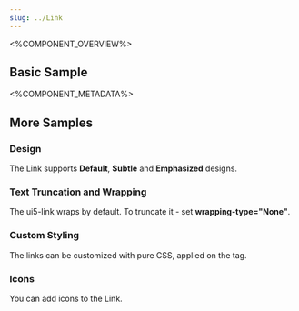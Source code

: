 ```yaml
---
slug: ../Link
---
```



<%COMPONENT_OVERVIEW%>

## Basic Sample
<Basic />

<%COMPONENT_METADATA%>

## More Samples

### Design
The Link supports <b>Default</b>, <b>Subtle</b> and <b>Emphasized</b> designs.

<Design />

### Text Truncation and Wrapping
The ui5-link wraps by default. To truncate it - set <b>wrapping-type="None"</b>.

<TextWrapping />

### Custom Styling
The links can be customized with pure CSS, applied on the tag.

<CustomStyling />

### Icons
You can add icons to the Link.

<WithIcons />